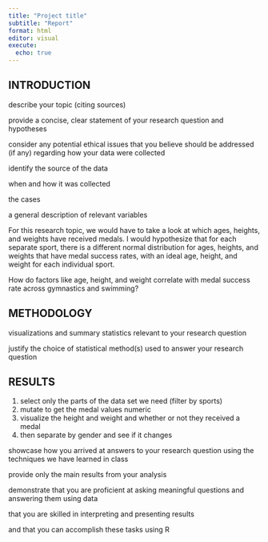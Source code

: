 ```yaml
---
title: "Project title"
subtitle: "Report"
format: html
editor: visual
execute:
  echo: true
---
```


## INTRODUCTION

describe your topic (citing sources)

provide a concise, clear statement of your research question and hypotheses

consider any potential ethical issues that you believe should be addressed (if any) regarding how your data were collected

identify the source of the data

when and how it was collected

the cases

a general description of relevant variables

For this research topic, we would have to take a look at which ages, heights, and weights have received medals. I would hypothesize that for each separate sport, there is a different normal distribution for ages, heights, and weights that have medal success rates, with an ideal age, height, and weight for each individual sport.

How do factors like age, height, and weight correlate with medal success rate across gymnastics and swimming?

## METHODOLOGY

visualizations and summary statistics relevant to your research question

justify the choice of statistical method(s) used to answer your research question

## RESULTS

1.  select only the parts of the data set we need (filter by sports)
2.  mutate to get the medal values numeric
3.  visualize the height and weight and whether or not they received a medal
4.  then separate by gender and see if it changes

showcase how you arrived at answers to your research question using the techniques we have learned in class

provide only the main results from your analysis

demonstrate that you are proficient at asking meaningful questions and answering them using data

that you are skilled in interpreting and presenting results

and that you can accomplish these tasks using R
